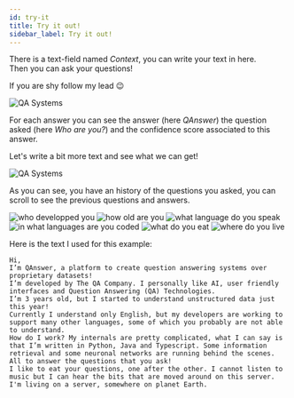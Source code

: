 ```yaml
---
id: try-it
title: Try it out!
sidebar_label: Try it out!
---
```


There is a text-field named *Context*, you can write your text in here. <br/>Then you can ask your questions!

If you are shy follow my lead 😉

<Image src='/img/newUI/playground-text/1-who-are-you.png' alt='QA Systems'/>

For each answer you can see the answer (here *QAnswer*) the question asked (here *Who are you?*) and the confidence score associated to this answer.

Let's write a bit more text and see what we can get!

<Image src='/img/newUI/playground-text/2-what-do-you-like.png' alt='QA Systems'/>

As you can see, you have an history of the questions you asked, you can scroll to see the previous questions and answers.


<Tabs>
  <TabItem value='q1' label='Question 1' default>
    <Image src='/img/newUI/playground-text/3-who-developed-you.png' alt='who developped you'/>
  </TabItem>

  <TabItem value="q2" label="Question 2">
    <Image src='/img/newUI/playground-text/4-how-old-are-you.png' alt='how old are you'/>
  </TabItem>

  <TabItem value="q3" label="Question 3">
    <Image src='/img/newUI/playground-text/5-what-language-do-you-speak.png' alt='what language do you speak'/>
  </TabItem>

  <TabItem value="q4" label="Question 4">
    <Image src='/img/newUI/playground-text/6-in-what-languages-are-you-coded.png' alt='in what languages are you coded'/>
  </TabItem>

  <TabItem value="q5" label="Question 5">
    <Image src='/img/newUI/playground-text/7-what-do-you-eat.png' alt='what do you eat'/>
  </TabItem>

  <TabItem value="q6" label="Question 6">
    <Image src='/img/newUI/playground-text/8-where-do-you-live.png' alt='where do you live'/>
  </TabItem>
</Tabs>


Here is the text I used for this example:
```
Hi,
I’m QAnswer, a platform to create question answering systems over proprietary datasets!
I’m developed by The QA Company. I personally like AI, user friendly interfaces and Question Answering (QA) Technologies.
I’m 3 years old, but I started to understand unstructured data just this year!
Currently I understand only English, but my developers are working to support many other languages, some of which you probably are not able to understand.
How do I work? My internals are pretty complicated, what I can say is that I’m written in Python, Java and Typescript. Some information retrieval and some neuronal networks are running behind the scenes. All to answer the questions that you ask!
I like to eat your questions, one after the other. I cannot listen to music but I can hear the bits that are moved around on this server.
I'm living on a server, somewhere on planet Earth.

```